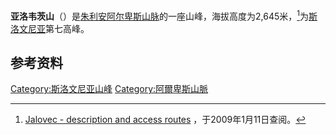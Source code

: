 {{Infobox mountain 
|name = Jalovec 
|photo = Jalovec northside MC.jpg 
|photo_caption = 
|elevation_m = 2,645
|elevation_ref =
|prominence_m = 511
|prominence_ref = <ref name="peakbagger">{{cite web|url=http://peakbagger.com/peak.aspx?pid=45010|title=Jalovec - peakbagger|publisher=peakbagger.com|accessdate=25 March 2015|archive-date=2015-04-02|archive-url=https://web.archive.org/web/20150402133328/http://peakbagger.com/peak.aspx?pid=45010|dead-url=no}}</ref>
|map = Alps 
|map_caption =
|location = {{SLO}}
|range = [[朱利安阿尔卑斯山|朱利安阿尔卑斯山]]
|coordinates = {{coord|46|25|N|13|41|E|type:mountain_region:Sl_scale:100000|format=dms|display=inline,title}}
}}
'''亚洛韦茨山'''（{{lang|sl|Jalovec}}）是[[朱利安阿尔卑斯山|朱利安阿尔卑斯山脉]]的一座山峰，海拔高度为2,645米，<ref>[http://www.hribi.net/gora.asp?lng=1&gorovjeid=1&id=6 Jalovec - description and access routes] {{Wayback|url=http://www.hribi.net/gora.asp?lng=1&gorovjeid=1&id=6 |date=20080919135306 }}，于2009年1月11日查阅。</ref>为[[斯洛文尼亚|斯洛文尼亚]]第七高峰。 
== 参考资料 ==
{{reflist}}

{{斯洛文尼亚地理小作品}}
{{normdaten}}
[[Category:斯洛文尼亚山峰|Category:斯洛文尼亚山峰]]
[[Category:阿爾卑斯山脈|Category:阿爾卑斯山脈]]
